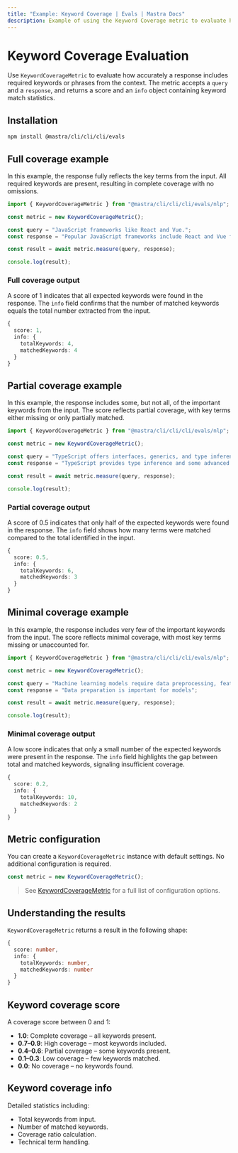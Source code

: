 ```yaml
---
title: "Example: Keyword Coverage | Evals | Mastra Docs"
description: Example of using the Keyword Coverage metric to evaluate how well responses cover important keywords from input text.
---
```



# Keyword Coverage Evaluation

<ScorerCallout />

Use `KeywordCoverageMetric` to evaluate how accurately a response includes required keywords or phrases from the context. The metric accepts a `query` and a `response`, and returns a score and an `info` object containing keyword match statistics.

## Installation

```bash copy
npm install @mastra/cli/cli/cli/evals
```

## Full coverage example

In this example, the response fully reflects the key terms from the input. All required keywords are present, resulting in complete coverage with no omissions.


```typescript filename="src/example-full-keyword-coverage.ts" showLineNumbers copy
import { KeywordCoverageMetric } from "@mastra/cli/cli/cli/evals/nlp";

const metric = new KeywordCoverageMetric();

const query = "JavaScript frameworks like React and Vue.";
const response = "Popular JavaScript frameworks include React and Vue for web development";

const result = await metric.measure(query, response);

console.log(result);
```

### Full coverage output

A score of 1 indicates that all expected keywords were found in the response. The `info` field confirms that the number of matched keywords equals the total number extracted from the input.

```typescript
{
  score: 1,
  info: {
    totalKeywords: 4,
    matchedKeywords: 4
  }
}
```

## Partial coverage example

In this example, the response includes some, but not all, of the important keywords from the input. The score reflects partial coverage, with key terms either missing or only partially matched.

```typescript filename="src/example-partial-keyword-coverage.ts" showLineNumbers copy
import { KeywordCoverageMetric } from "@mastra/cli/cli/cli/evals/nlp";

const metric = new KeywordCoverageMetric();

const query = "TypeScript offers interfaces, generics, and type inference.";
const response = "TypeScript provides type inference and some advanced features";

const result = await metric.measure(query, response);

console.log(result);
```

### Partial coverage output

A score of 0.5 indicates that only half of the expected keywords were found in the response. The `info` field shows how many terms were matched compared to the total identified in the input.

```typescript
{
  score: 0.5,
  info: {
    totalKeywords: 6,
    matchedKeywords: 3
  }
}
```

## Minimal coverage example

In this example, the response includes very few of the important keywords from the input. The score reflects minimal coverage, with most key terms missing or unaccounted for.

```typescript filename="src/example-minimal-keyword-coverage.ts" showLineNumbers copy
import { KeywordCoverageMetric } from "@mastra/cli/cli/cli/evals/nlp";

const metric = new KeywordCoverageMetric();

const query = "Machine learning models require data preprocessing, feature engineering, and hyperparameter tuning";
const response = "Data preparation is important for models";

const result = await metric.measure(query, response);

console.log(result);
```

### Minimal coverage output

A low score indicates that only a small number of the expected keywords were present in the response. The `info` field highlights the gap between total and matched keywords, signaling insufficient coverage.

```typescript
{
  score: 0.2,
  info: {
    totalKeywords: 10,
    matchedKeywords: 2
  }
}
```

## Metric configuration

You can create a `KeywordCoverageMetric` instance with default settings. No additional configuration is required.

```typescript
const metric = new KeywordCoverageMetric();
```

> See [KeywordCoverageMetric](/reference/evals/keyword-coverage.mdx) for a full list of configuration options.

## Understanding the results

`KeywordCoverageMetric` returns a result in the following shape:

```typescript
{
  score: number,
  info: {
    totalKeywords: number,
    matchedKeywords: number
  }
}
```

## Keyword coverage score

A coverage score between 0 and 1:

- **1.0**: Complete coverage – all keywords present.
- **0.7–0.9**: High coverage – most keywords included.
- **0.4–0.6**: Partial coverage – some keywords present.
- **0.1–0.3**: Low coverage – few keywords matched.
- **0.0**: No coverage – no keywords found.

## Keyword coverage info

Detailed statistics including:

- Total keywords from input.
- Number of matched keywords.
- Coverage ratio calculation.
- Technical term handling.

<GithubLink
  marginTop='mt-16'
  link="https://github.com/@@mastra/cli/cli/cli-ai/@@mastra/cli/cli/cli/blob/main/examples/basics/evals/keyword-coverage"
/>
